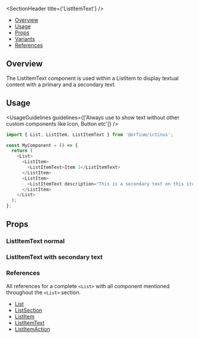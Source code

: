 
<Meta of={ListItemTextStories} />

<SectionHeader title={'ListItemText'} />

- [Overview](#overview)
- [Usage](#usage)
- [Props](#props)
- [Variants](#variants)
- [References](#references)

## Overview

<Overview>
  The ListItemText component is used within a ListItem to display textual content with a primary and
  a secondary text.
</Overview>

## Usage

<UsageGuidelines
  guidelines={['Always use to show text without other custom components like Icon, Button etc']}
/>

```js
import { List, ListItem, ListItemText } from '@orfium/ictinus';

const MyComponent = () => {
  return (
    <List>
      <ListItem>
        <ListItemText>Item 1</ListItemText>
      </ListItem>
      <ListItem>
        <ListItemText description="This is a secondary text on this item">Item 2</ListItemText>
      </ListItem>
    </List>
  );
};
```

## Props

<ArgTypes of={ListItemText} />

<SubsectionHeader title="Variants" />

### ListItemText normal

<Canvas of={ListItemTextStories.ListItemTextNormal} />

### ListItemText with secondary text

<Canvas of={ListItemTextStories.ListItemTextWithSecondaryText} />

### References

All references for a complete `<List>` with all component mentioned throughout the `<List>` section.

- [List](?path=/docs/design-system-list-list--list)
- [ListSection](?path=/docs/design-system-list-listsection--normal-list-section)
- [ListItem](?path=/docs/design-system-list-listitem--list-item-compilations)
- [ListItemText](?path=/docs/design-system-list-listitemtext--list-item-text-normal)
- [ListItemAction](?path=/docs/design-system-list-listitemaction--page)
